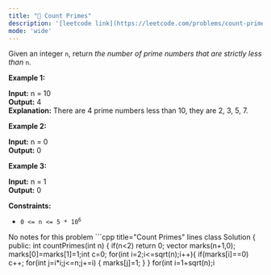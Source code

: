 ```yaml
---
title: "🧀 Count Primes"
description: '[leetcode link](https://leetcode.com/problems/count-primes/description/)'
mode: 'wide'
---
```

<Tabs>
  <Tab title="Question" icon="circle-question" iconType="regular">
    <Card>
      <p>Given an integer <code>n</code>, return <em>the number of prime numbers that are strictly less than</em> <code>n</code>.</p>   <p><strong class="example">Example 1:</strong></p>   <strong>Input:</strong> n = 10 <br/> <strong>Output:</strong> 4 <br/> <strong>Explanation:</strong> There are 4 prime numbers less than 10, they are 2, 3, 5, 7.   <p><strong class="example">Example 2:</strong></p>   <strong>Input:</strong> n = 0 <br/> <strong>Output:</strong> 0   <p><strong class="example">Example 3:</strong></p>   <strong>Input:</strong> n = 1 <br/> <strong>Output:</strong> 0    <p><strong>Constraints:</strong></p>  <ul>  <li><code>0 &lt;= n &lt;= 5 * 10<sup>6</sup></code></li> </ul> 
    </Card>
  </Tab>
  <Tab title="Solution" icon="lightbulb" iconType="regular" >
    <Card>
      No notes for this problem
</Card>
  <Expandable title="code">
    <CodeGroup dropdown>
```cpp title="Count Primes" lines
class Solution {
public:
    int countPrimes(int n) {
        if(n<2) return 0;
        vector<bool> marks(n+1,0);
        marks[0]=marks[1]=1;int c=0;
        for(int i=2;i<=sqrt(n);i++){
            if(marks[i]==0)
            c++;
            for(int j=i*i;j<=n;j+=i)
            {
                marks[j]=1;
            }
        }
        for(int i=1+sqrt(n);i<n;i++)
        {
            if(marks[i]==0)
            c++;
        }
        return c;
    }
};
```
    </CodeGroup>
  </Expandable>
  </Tab>
</Tabs>